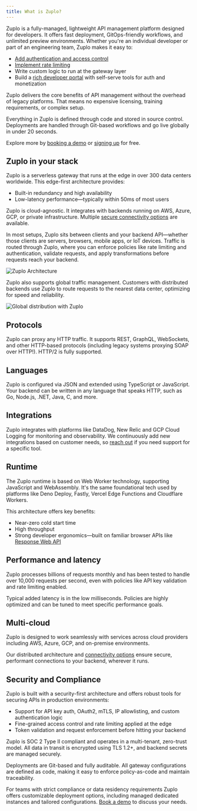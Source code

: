 ```yaml
---
title: What is Zuplo?
---
```


Zuplo is a fully-managed, lightweight API management platform designed for
developers. It offers fast deployment, GitOps-friendly workflows, and unlimited
preview environments. Whether you're an individual developer or part of an
engineering team, Zuplo makes it easy to:

- [Add authentication and access control](./step-3-add-api-key-auth.mdx)
- [Implement rate limiting](./step-2-add-rate-limiting.mdx)
- Write custom logic to run at the gateway layer
- Build a [rich developer portal](/docs/dev-portal/introduction) with self-serve
  tools for auth and monetization

Zuplo delivers the core benefits of API management without the overhead of
legacy platforms. That means no expensive licensing, training requirements, or
complex setup.

Everything in Zuplo is defined through code and stored in source control.
Deployments are handled through Git-based workflows and go live globally in
under 20 seconds.

Explore more by [booking a demo](https://zuplo.com/meeting?utm_source=docs) or
[signing up](https://portal.zuplo.com/signup?utm_source=docs) for free.

## Zuplo in your stack

Zuplo is a serverless gateway that runs at the edge in over 300 data centers
worldwide. This edge-first architecture provides:

- Built-in redundancy and high availability
- Low-latency performance—typically within 50ms of most users

Zuplo is cloud-agnostic. It integrates with backends running on AWS, Azure, GCP,
or private infrastructure. Multiple
[secure connectivity options](./securing-your-backend.mdx) are available.

In most setups, Zuplo sits between clients and your backend API—whether those
clients are servers, browsers, mobile apps, or IoT devices. Traffic is routed
through Zuplo, where you can enforce policies like rate limiting and
authentication, validate requests, and apply transformations before requests
reach your backend.

![Zuplo Architecture](../../public/media/what-is-zuplo/zuplo-connect-light.png)

Zuplo also supports global traffic management. Customers with distributed
backends use Zuplo to route requests to the nearest data center, optimizing for
speed and reliability.

![Global distribution with Zuplo](../../public/media/what-is-zuplo/zuplo-distributed-light.png)

## Protocols

Zuplo can proxy any HTTP traffic. It supports REST, GraphQL, WebSockets, and
other HTTP-based protocols (including legacy systems proxying SOAP over HTTP!).
HTTP/2 is fully supported.

## Languages

Zuplo is configured via JSON and extended using TypeScript or JavaScript. Your
backend can be written in any language that speaks HTTP, such as Go, Node.js,
.NET, Java, C, and more.

## Integrations

Zuplo integrates with platforms like DataDog, New Relic and GCP Cloud Logging
for monitoring and observability. We continuously add new integrations based on
customer needs, so [reach out](./support.mdx) if you need support for a specific
tool.

## Runtime

The Zuplo runtime is based on Web Worker technology, supporting JavaScript and
WebAssembly. It's the same foundational tech used by platforms like Deno Deploy,
Fastly, Vercel Edge Functions and Cloudflare Workers.

This architecture offers key benefits:

- Near-zero cold start time
- High throughput
- Strong developer ergonomics—built on familiar browser APIs like
  [Response Web API](https://developer.mozilla.org/en-US/docs/Web/API/Response)

## Performance and latency

Zuplo processes billions of requests monthly and has been tested to handle over
10,000 requests per second, even with policies like API key validation and rate
limiting enabled.

Typical added latency is in the low milliseconds. Policies are highly optimized
and can be tuned to meet specific performance goals.

## Multi-cloud

Zuplo is designed to work seamlessly with services across cloud providers
including AWS, Azure, GCP, and on-premise environments.

Our distributed architecture and
[connectivity options](./securing-your-backend.mdx) ensure secure, performant
connections to your backend, wherever it runs.

## Security and Compliance

Zuplo is built with a security-first architecture and offers robust tools for
securing APIs in production environments:

- Support for API key auth, OAuth2, mTLS, IP allowlisting, and custom
  authentication logic
- Fine-grained access control and rate limiting applied at the edge
- Token validation and request enforcement before hitting your backend

Zuplo is SOC 2 Type II compliant and operates in a multi-tenant, zero-trust
model. All data in transit is encrypted using TLS 1.2+, and backend secrets are
managed securely.

Deployments are Git-based and fully auditable. All gateway configurations are
defined as code, making it easy to enforce policy-as-code and maintain
traceability.

For teams with strict compliance or data residency requirements Zuplo offers
customizable deployment options, including managed dedicated instances and
tailored configurations.
[Book a demo](https://calendly.com/zuplo-api/api-discussion) to discuss your
needs.
